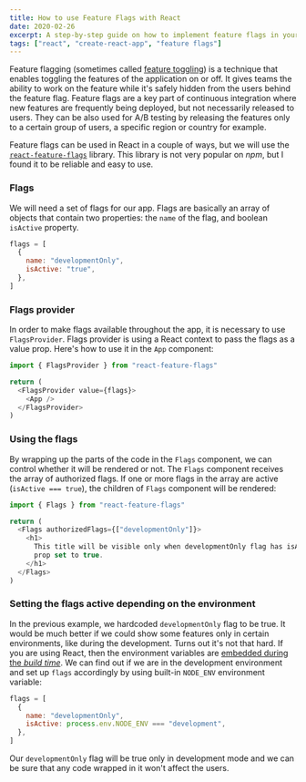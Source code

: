 ```yaml
---
title: How to use Feature Flags with React
date: 2020-02-26
excerpt: A step-by-step guide on how to implement feature flags in your React project.
tags: ["react", "create-react-app", "feature flags"]
---
```


Feature flagging (sometimes called [feature toggling](https://stackoverflow.com/questions/7707383/what-is-a-feature-flag)) is a technique that enables toggling the features of the application on or off. It gives teams the ability to work on the feature while it's safely hidden from the users behind the feature flag. Feature flags are a key part of continuous integration where new features are frequently being deployed, but not necessarily released to users. They can be also used for A/B testing by releasing the features only to a certain group of users, a specific region or country for example.

Feature flags can be used in React in a couple of ways, but we will use the [`react-feature-flags`](https://www.npmjs.com/package/react-feature-flags) library. This library is not very popular on _npm_, but I found it to be reliable and easy to use.

### Flags

We will need a set of flags for our app. Flags are basically an array of objects that contain two properties: the `name` of the flag, and boolean `isActive` property.

```javascript
flags = [
  {
    name: "developmentOnly",
    isActive: "true",
  },
]
```

### Flags provider

In order to make flags available throughout the app, it is necessary to use `FlagsProvider`. Flags provider is using a React context to pass the flags as a value prop. Here's how to use it in the `App` component:

```javascript
import { FlagsProvider } from "react-feature-flags"

return (
  <FlagsProvider value={flags}>
    <App />
  </FlagsProvider>
)
```

### Using the flags

By wrapping up the parts of the code in the `Flags` component, we can control whether it will be rendered or not. The `Flags` component receives the array of authorized flags. If one or more flags in the array are active (`isActive === true`), the children of `Flags` component will be rendered:

```javascript
import { Flags } from "react-feature-flags"

return (
  <Flags authorizedFlags={["developmentOnly"]}>
    <h1>
      This title will be visible only when developmentOnly flag has isActive
      prop set to true.
    </h1>
  </Flags>
)
```

### Setting the flags active depending on the environment

In the previous example, we hardcoded `developmentOnly` flag to be true. It would be much better if we could show some features only in certain environments, like during the development. Turns out it's not that hard. If you are using React, then the environment variables are [embedded during the _build time_](https://create-react-app.dev/docs/adding-custom-environment-variables/). We can find out if we are in the development environment and set up `flags` accordingly by using built-in `NODE_ENV` environment variable:

```javascript
flags = [
  {
    name: "developmentOnly",
    isActive: process.env.NODE_ENV === "development",
  },
]
```

Our `developmentOnly` flag will be true only in development mode and we can be sure that any code wrapped in it won't affect the users.
